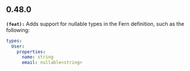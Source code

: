 ## 0.48.0
**`(feat):`** Adds support for nullable<T> types in the Fern definition, such as the following:

```yaml
types:
  User:
    properties:
      name: string
      email: nullable<string>
```


